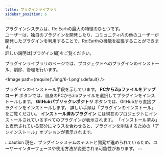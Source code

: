 ```yaml
---
title: プラグインライブラリ
sidebar_position: 6
---
```


プラグインシステムは、Re:Earhの最大の特徴のひとつです。  
ユーザーは、独自のプラグインを開発したり、コミュニティ内の他のユーザーが開発したプラグインを利用することで、Re:Earthの機能を拡張することができます。  
詳しい説明は[プラグイン編]をご覧ください。


プラグインライブラリのページでは、プロジェクトへのプラグインのインストール、削除、管理を行います。


<Image path={require('./img/6-1.png').default} />

<Order>
  <List>
    プラグインのインストール手段を示しています。
  </List>
  <List>
    <strong>PCからZipファイルをアップロード</strong> ボタンでは、自身のPCからzipファイルを選択してプラグインをインストールします。
  </List>
  <List>
    <strong>GitHubパブリックレポジトリ</strong> ボタンでは、GitHubから直接プラグインをインストールします。
  </List>
  詳しい手順は「プラグインのインストール」をご覧ください。
  <List>
    <strong>インストール済みプラグイン</strong> には現在のプロジェクトにインストールされているすべてのプラグインが表示されます。
  </List>
  <List>
    「インストール済み」と表示されている部分にマウスを合わせると、プラグインを削除するための「アンインストール」オプションが表示されます。
  </List>
</Order>

:::caution
現在、プラグインシステムのテストと開発が進められているため、ユーザーインターフェースや使用方法が変更される可能性があります。
:::
